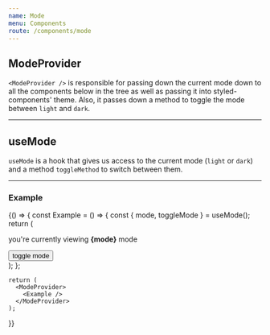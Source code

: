 ```yaml
---
name: Mode
menu: Components
route: /components/mode
---
```




## **ModeProvider**

`<ModeProvider />` is responsible for passing down the current mode down to all the components below in the tree as well as passing it into styled-components' theme. Also, it passes down a method to toggle the mode between `light` and `dark`.

<Props of={ModeProvider} />


---


## **useMode**

`useMode` is a hook that gives us access to the current mode (`light` or `dark`) and a method `toggleMethod` to switch between them.


---


### Example

<Playground>
  {() => {
    const Example = () => {
      const { mode, toggleMode } = useMode();
      return (
        <div>
          <p>you're currently viewing <b>{mode}</b> mode</p>
          <button onClick={toggleMode}>
            toggle mode
          </button>
        </div>
      );
    };

    return (
      <ModeProvider>
        <Example />
      </ModeProvider>
    );
  }}
</Playground>